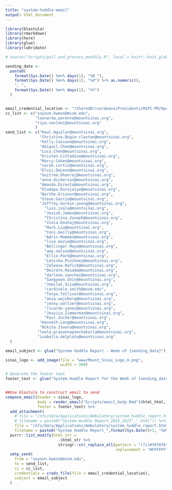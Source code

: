 ```yaml
---
title: "system-huddle-email"
output: html_document
---
```



```r

library(blastula)
library(rmarkdown)
library(here)
library(glue)
library(lubridate)
```


```r

# source("Scripts/pull_and_process_monthly.R", local = knitr::knit_global())
```

```r

sending_date <-
  paste0(
    format(Sys.Date() %m+% days(1), "%B "),
    format(Sys.Date() %m+% days(1), "%d") %>% as.numeric(),
    ", ",
    format(Sys.Date() %m+% days(1), "%Y")
  )


email_credential_location <- "/SharedDrive/deans/Presidents/HSPI-PM/Operations Analytics and Optimization/Administrative/Workgroups/R Workbench/Working Area/Data Connections/email_creds"
cc_list <- c("soyoun.kweon@mssm.edu",
             "leonarda.parente@mountsinai.org",
             "riya.navlani@mountsinai.org"
             )
send_list <- c("Raul.Aguilar@mountsinai.org",
               "Christina.Bogie-claxton@mountsinai.org",
               "Kelly.Cassano@mountsinai.org",
               "Abigail.Chen@mountsinai.org",
               "Lucy.Chen@mountsinai.org",
               "Kristen.Cittadino@mountsinai.org",
               "Marcy.Cohen@mountsinai.org",
               "sarah.curtis@mountsinai.org",
               "Elvis.DeLeon@mountsinai.org",
               "Guitree.Dhanraj@mountsinai.org",
               "anne.dickerson@mountsinai.org",
               "Amanda.Diresta@mountsinai.org",
               "Oladapo.Durojaiye@mountsinai.org",
               "Berthe.Erisnor@mountsinai.org",
               "Steve.Garcia@mountsinai.org",
               "Jeffrey.Gurkin-young@mountsinai.org",
            	 "luis.isola@mountsinai.org",
            	 "Josiah.James@mountsinai.org",
            	 "Christina.Joseph@mountsinai.org",
            	 "Viola.Koxhaj@mountsinai.org",
            	 "Mark.Liu@mountsinai.org",
            	 "toni.mailly@mountsinai.org",
            	 "Adrin.Mammen@mountsinai.org",
            	 "lisa.mazie@mountsinai.org",
            	 "Bellinger.Moye@mountsinai.org",
            	 "amy.nelson@mountsinai.org",
            	 "Ellie.Park@mountsinai.org",
            	 "Lenisha.Pinckney@mountsinai.org",
            	 "Zaleena.Rafick@mountsinai.org",
            	 "Deirdre.Rosado@mountsinai.org",
            	 "darlene.sanchez@mountsinai.org",
            	 "Sangyoon.Shin@mountsinai.org",
            	 "Jemilat.Siju@mountsinai.org",
            	 "cardinale.smith@mssm.edu",
            	 "Tonya.Tolliver@mountsinai.org",
            	 "ania.wajnberg@mountsinai.org",
            	 "jenny.waltzer@mountsinai.org",
            	 "ricardo.yanes@mountsinai.org",
            	 "Jessica.Zimmerman@mountsinai.org",
            	 "Paul.Zucker@mountsinai.org",
               "Kenneth.Long@mountsinai.org",
               "Nikita.Itwaru@mountsinai.org",
              "leela.prasannapanchakarla@mountsinai.org",
              "isabella.delplato@mountsinai.org" 
  )

email_subject <- glue("System Huddle Report - Week of {sending_date}")

sinai_logo <- add_image(file = "www/Mount_Sinai_Logo_H.png",
                        width = 300)

# Generate the footer text
footer_text <- glue("System Huddle Report for the Week of {sending_date}.")


##Use blastula to construct email to send
compose_email(header = sinai_logo,
              body = render_email("Scripts/email_body.Rmd")$html_html,
              footer = footer_text) %>%
  add_attachment(
    # file = "/nfs/data/Applications/Ambulatory/system_huddle_report.html",
    # filename = paste0("System Huddle Report_2022_2023",".html")) %>%    
    file = "/nfs/data/Applications/Ambulatory/system_huddle_report.html",
    filename = paste0("System Huddle Report_",format(Sys.Date()+1, "%m%d%y"),".html")) %>%
  purrr::list_modify(html_str =
                       .$html_str %>%
                       stringr::str_replace_all(pattern = "(?i)#f6f6f6",
                                                replacement = "#FFFFFF")) %>%
  smtp_send(
    from = "soyoun.kweon@mssm.edu",
    to = send_list,
    cc = cc_list,
    credentials = creds_file(file = email_credential_location),
    subject = email_subject
  ) 

```
